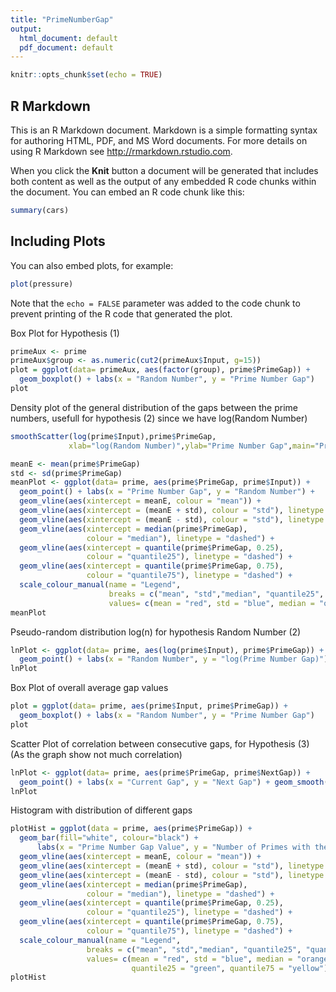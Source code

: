 ```yaml
---
title: "PrimeNumberGap"
output:
  html_document: default
  pdf_document: default
---
```


```r
knitr::opts_chunk$set(echo = TRUE)
```

## R Markdown

This is an R Markdown document. Markdown is a simple formatting syntax for authoring HTML, PDF, and MS Word documents. For more details on using R Markdown see <http://rmarkdown.rstudio.com>.

When you click the **Knit** button a document will be generated that includes both content as well as the output of any embedded R code chunks within the document. You can embed an R code chunk like this:

```r
summary(cars)
```

## Including Plots

You can also embed plots, for example:

```r
plot(pressure)
```

Note that the `echo = FALSE` parameter was added to the code chunk to prevent printing of the R code that generated the plot.

Box Plot for Hypothesis (1)

```r
primeAux <- prime
primeAux$group <- as.numeric(cut2(primeAux$Input, g=15))
plot = ggplot(data= primeAux, aes(factor(group), prime$PrimeGap)) +
  geom_boxplot() + labs(x = "Random Number", y = "Prime Number Gap") 
plot
```

Density plot of the general distribution of the gaps between the prime numbers, usefull for hypothesis (2) since we have log(Random Number)
```r
smoothScatter(log(prime$Input),prime$PrimeGap,
             xlab="log(Random Number)",ylab="Prime Number Gap",main="Prime Number Gap Density")
```

```r
meanE <- mean(prime$PrimeGap)
std <- sd(prime$PrimeGap)
meanPlot <- ggplot(data= prime, aes(prime$PrimeGap, prime$Input)) + 
  geom_point() + labs(x = "Prime Number Gap", y = "Random Number") +
  geom_vline(aes(xintercept = meanE, colour = "mean")) + 
  geom_vline(aes(xintercept = (meanE + std), colour = "std"), linetype = "dashed") + 
  geom_vline(aes(xintercept = (meanE - std), colour = "std"), linetype = "dashed") + 
  geom_vline(aes(xintercept = median(prime$PrimeGap), 
                 colour = "median"), linetype = "dashed") + 
  geom_vline(aes(xintercept = quantile(prime$PrimeGap, 0.25), 
                 colour = "quantile25"), linetype = "dashed") +
  geom_vline(aes(xintercept = quantile(prime$PrimeGap, 0.75), 
                 colour = "quantile75"), linetype = "dashed") +
  scale_colour_manual(name = "Legend", 
                      breaks = c("mean", "std","median", "quantile25", "quantile75"), 
                      values= c(mean = "red", std = "blue", median = "orange", quantile25 = "green", quantile75 = "yellow"))
meanPlot
```

Pseudo-random distribution log(n) for hypothesis Random Number (2)
```r
lnPlot <- ggplot(data= prime, aes(log(prime$Input), prime$PrimeGap)) + 
  geom_point() + labs(x = "Random Number", y = "log(Prime Number Gap)") + geom_smooth(method = "lm")
lnPlot
```

Box Plot of overall average gap values
```r
plot = ggplot(data= prime, aes(prime$Input, prime$PrimeGap)) +
  geom_boxplot() + labs(x = "Random Number", y = "Prime Number Gap") 
plot
```

Scatter Plot of correlation between consecutive gaps, for Hypothesis (3) (As the graph show not much correlation)
```r
lnPlot <- ggplot(data= prime, aes(prime$PrimeGap, prime$NextGap)) + 
  geom_point() + labs(x = "Current Gap", y = "Next Gap") + geom_smooth()
lnPlot
```

Histogram with distribution of different gaps
```r
plotHist = ggplot(data = prime, aes(prime$PrimeGap)) +
  geom_bar(fill="white", colour="black") + 
      labs(x = "Prime Number Gap Value", y = "Number of Primes with the same Gap") +
  geom_vline(aes(xintercept = meanE, colour = "mean")) + 
  geom_vline(aes(xintercept = (meanE + std), colour = "std"), linetype = "dashed") + 
  geom_vline(aes(xintercept = (meanE - std), colour = "std"), linetype = "dashed") + 
  geom_vline(aes(xintercept = median(prime$PrimeGap), 
                 colour = "median"), linetype = "dashed") + 
  geom_vline(aes(xintercept = quantile(prime$PrimeGap, 0.25), 
                 colour = "quantile25"), linetype = "dashed") +
  geom_vline(aes(xintercept = quantile(prime$PrimeGap, 0.75), 
                 colour = "quantile75"), linetype = "dashed") +
  scale_colour_manual(name = "Legend", 
                 breaks = c("mean", "std","median", "quantile25", "quantile75"), 
                 values= c(mean = "red", std = "blue", median = "orange", 
                           quantile25 = "green", quantile75 = "yellow"))
plotHist
```